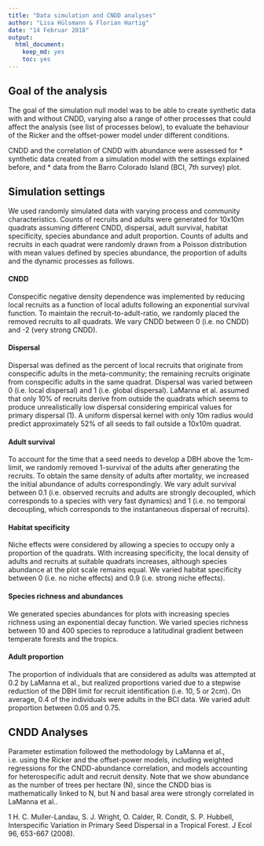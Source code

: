 ```yaml
---
title: "Data simulation and CNDD analyses"
author: "Lisa Hülsmann & Florian Hartig"
date: "14 Februar 2018"
output: 
  html_document: 
    keep_md: yes
    toc: yes
---
```



## Goal of the analysis

The goal of the simulation null model was to be able to create synthetic data with and without CNDD, varying also a range of other processes that could affect the analysis (see list of processes below), to evaluate the behaviour of the Ricker and the offset-power model under different conditions. 

CNDD and the correlation of CNDD with abundance were assessed for
* synthetic data created from a simulation model with the settings explained before, and
* data from the Barro Colorado Island (BCI, 7th survey) plot.

## Simulation settings
We used randomly simulated data with varying process and community characteristics. Counts of recruits and adults were generated for 10x10m quadrats assuming different CNDD, dispersal, adult survival, habitat specificity, species abundance and adult proportion. Counts of adults and recruits in each quadrat were randomly drawn from a Poisson distribution with mean values defined by species abundance, the proportion of adults and the dynamic processes as follows.

#### CNDD
Conspecific negative density dependence was implemented by reducing local recruits as a function of local adults following an exponential survival function. To maintain the recruit-to-adult-ratio, we randomly placed the removed recruits to all quadrats. We vary CNDD between 0 (i.e. no CNDD) and -2 (very strong CNDD).

#### Dispersal
Dispersal was defined as the percent of local recruits that originate from conspecific adults in the meta-community; the remaining recruits originate from conspecific adults in the same quadrat. Dispersal was varied between 0 (i.e. local dispersal) and 1 (i.e. global dispersal). LaManna et al. assumed that only 10% of recruits derive from outside the quadrats which seems to produce unrealistically low dispersal considering empirical values for primary dispersal (1). A uniform dispersal kernel with only 10m radius would predict approximately 52% of all seeds to fall outside a 10x10m quadrat.

#### Adult survival
To account for the time that a seed needs to develop a DBH above the 1cm-limit, we randomly removed 1-survival of the adults after generating the recruits. To obtain the same density of adults after mortality, we increased the initial abundance of adults correspondingly. We vary adult survival between 0.1 (i.e. observed recruits and adults are strongly decoupled, which corresponds to a species with very fast dynamics) and 1 (i.e. no temporal decoupling, which corresponds to the instantaneous dispersal of recruits).

#### Habitat specificity
Niche effects were considered by allowing a species to occupy only a proportion of the quadrats. With increasing specificity, the local density of adults and recruits at suitable quadrats increases, although species abundance at the plot scale remains equal. We varied habitat specificity between 0 (i.e. no niche effects) and 0.9 (i.e. strong niche effects).

#### Species richness and abundances
We generated species abundances for plots with increasing species richness using an exponential decay function. We varied species richness between 10 and 400 species to reproduce a latitudinal gradient between temperate forests and the tropics.

#### Adult proportion
The proportion of individuals that are considered as adults was attempted at 0.2 by LaManna et al., but realized proportions varied due to a stepwise reduction of the DBH limit for recruit identification (i.e. 10, 5 or 2cm). On average, 0.4 of the individuals were adults in the BCI data. We varied adult proportion between 0.05 and 0.75.

## CNDD Analyses
Parameter estimation followed the methodology by LaManna et al., i.e. using the Ricker and the offset-power models, including weighted regressions for the CNDD-abundance correlation, and models accounting for heterospecific adult and recruit density. Note that we show abundance as the number of trees per hectare (N), since the CNDD bias is mathematically linked to N, but N and basal area were strongly correlated in LaManna et al..

1 H. C. Muller-Landau, S. J. Wright, O. Calder, R. Condit, S. P. Hubbell, Interspecific Variation in Primary Seed Dispersal in a Tropical Forest. J Ecol 96, 653-667 (2008).

